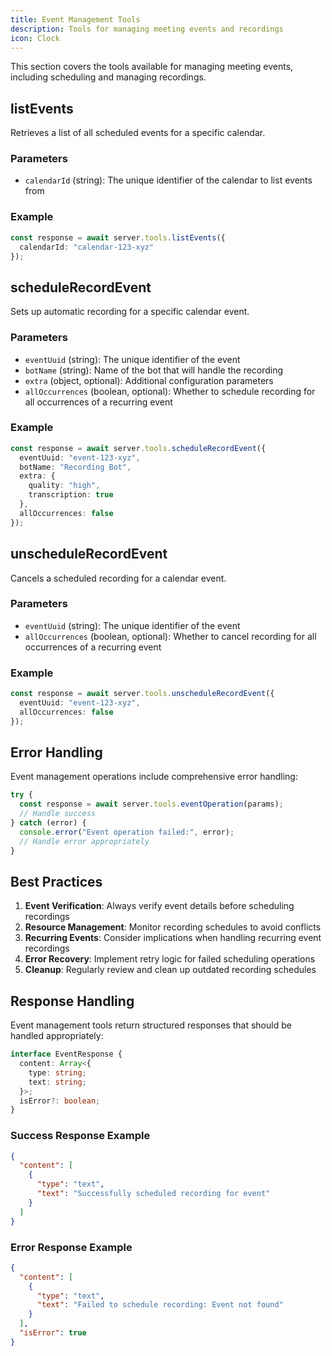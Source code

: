 ```yaml
---
title: Event Management Tools
description: Tools for managing meeting events and recordings
icon: Clock
---
```


This section covers the tools available for managing meeting events, including scheduling and managing recordings.

## listEvents

Retrieves a list of all scheduled events for a specific calendar.

### Parameters
- `calendarId` (string): The unique identifier of the calendar to list events from

### Example
```typescript
const response = await server.tools.listEvents({
  calendarId: "calendar-123-xyz"
});
```

## scheduleRecordEvent

Sets up automatic recording for a specific calendar event.

### Parameters
- `eventUuid` (string): The unique identifier of the event
- `botName` (string): Name of the bot that will handle the recording
- `extra` (object, optional): Additional configuration parameters
- `allOccurrences` (boolean, optional): Whether to schedule recording for all occurrences of a recurring event

### Example
```typescript
const response = await server.tools.scheduleRecordEvent({
  eventUuid: "event-123-xyz",
  botName: "Recording Bot",
  extra: {
    quality: "high",
    transcription: true
  },
  allOccurrences: false
});
```

## unscheduleRecordEvent

Cancels a scheduled recording for a calendar event.

### Parameters
- `eventUuid` (string): The unique identifier of the event
- `allOccurrences` (boolean, optional): Whether to cancel recording for all occurrences of a recurring event

### Example
```typescript
const response = await server.tools.unscheduleRecordEvent({
  eventUuid: "event-123-xyz",
  allOccurrences: false
});
```

## Error Handling

Event management operations include comprehensive error handling:

```typescript
try {
  const response = await server.tools.eventOperation(params);
  // Handle success
} catch (error) {
  console.error("Event operation failed:", error);
  // Handle error appropriately
}
```

## Best Practices

1. **Event Verification**: Always verify event details before scheduling recordings
2. **Resource Management**: Monitor recording schedules to avoid conflicts
3. **Recurring Events**: Consider implications when handling recurring event recordings
4. **Error Recovery**: Implement retry logic for failed scheduling operations
5. **Cleanup**: Regularly review and clean up outdated recording schedules

## Response Handling

Event management tools return structured responses that should be handled appropriately:

```typescript
interface EventResponse {
  content: Array<{
    type: string;
    text: string;
  }>;
  isError?: boolean;
}
```

### Success Response Example
```json
{
  "content": [
    {
      "type": "text",
      "text": "Successfully scheduled recording for event"
    }
  ]
}
```

### Error Response Example
```json
{
  "content": [
    {
      "type": "text",
      "text": "Failed to schedule recording: Event not found"
    }
  ],
  "isError": true
}
``` 